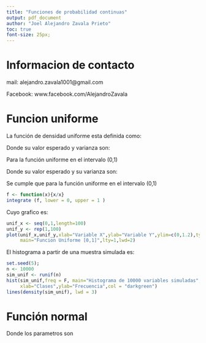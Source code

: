 ```yaml
---
title: "Funciones de probabilidad continuas"
output: pdf_document
author: "Joel Alejandro Zavala Prieto"
toc: true
font-size: 25px;
---
```


\newpage

# Informacion de contacto

mail: alejandro.zavala1001@gmail.com

Facebook: www.facebook.com/AlejandroZavala

\newpage

# Funcion uniforme

La función de densidad uniforme esta definida como: 

\begin{equation}
f(x) = \left\{
         \begin{array}{ll}
     f(x)=\frac{1}{b-a}      & \mathrm{si\ } a\leq x \leq b \\
     0 & \mathrm{otro \ caso\ }
         \end{array}
       \right.
\end{equation}

Donde su valor esperado y varianza son:

\begin {equation*}
\begin{split}
E[x]&=\frac{a+b}{2} \\
V[x]&=\frac{(b-a)^2}{12}
\end{split}
\end{equation*}

Para la función uniforme en el intervalo (0,1)

\begin{equation}
f(x) = \left\{
         \begin{array}{ll}
     1     & \mathrm{si\ } 0 \leq x \leq 1 \\
     0 & \mathrm{otro \ caso\ }
         \end{array}
       \right.
\end{equation}

Donde su valor esperado y su varianza son:

\begin {equation*}
\begin{split}
E[x]&=\frac{1}{2} \\
V[x]&=\frac{1}{12}
\end{split}
\end{equation*}

Se cumple que para la función uniforme en el intervalo (0,1)
\begin {equation*}
\int_{- \infty}^{\infty} f(x) \cdot dx = \int_{0}^{1} 1 \cdot dx = 1
\end{equation*}

```r
f <- function(x){x/x}
integrate (f, lower = 0, upper = 1 )
```

\newpage

Cuyo grafico es: 

```r
unif_x <- seq(0,1,length=100)
unif_y <- rep(1,100)
plot(unif_x,unif_y,xlab="Variable X",ylab="Variable Y",ylim=c(0,1.2),type='l',col='darkgreen',
     main="Funcion Uniforme [0,1]",lty=1,lwd=2)
```

El histograma a partir de una muestra simulada es:


```r
set.seed(5);
n <- 10000
sim_unif <- runif(n)
hist(sim_unif,freq = F, main="Histograma de 10000 variables simuladas",
     xlab="Clases",ylab="Frecuencia",col = "darkgreen")
lines(density(sim_unif), lwd = 3)
```

\newpage

# Función normal

\begin {equation*}
\begin{split}
f(x)=\frac {1}{\sigma \sqrt{2\pi}} e^{-\frac {(x-\mu)^2}{2}} \\ \text{para} -\infty < x < \infty
\end{split}
\end{equation*}

Donde los parametros son

\begin {equation*}
\begin{split}
\mu &= Media \\ 
\sigma &= Desviación
\end{split}
\end{equation*}
